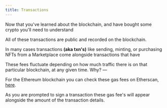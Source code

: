 ```yaml
---
title: Transactions
---
```


Now that you've learned about the blockchain, and have bought some crypto you'll need to understand <Nutshell children="transactions." glossaryEntry="content/glossary/transaction.mdx" />&#x20;

All of these transactions are public and recorded on the blockchain.&#x20;

In many cases transactions **(aka txn's)** like sending, minting, or purchasing NFTs from a Marketplace come alongside transactions that have <Nutshell glossaryEntry="content/glossary/gas_fee.mdx" children="gas fees." />&#x20;

These fees fluctuate depending on how much traffic there is on that particular blockchain, at any given time. Why? — <Nutshell children="Crypto Miners." glossaryEntry="content/glossary/Crypto-Miner.mdx" />&#x20;

For the Ethereum blockchain you can check these gas fees on Etherscan, [here](https://etherscan.io/gastracker).&#x20;

As you are prompted to sign a transaction these gas fee's will appear alongside the amount of the transaction details.
